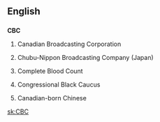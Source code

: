 ==English==

==={{initialism}}===
'''CBC'''

# {{Canada}} Canadian Broadcasting Corporation
# Chubu-Nippon Broadcasting Company (Japan)
# {{medical}} Complete Blood Count
# {{US}} Congressional Black Caucus
# {{slang}} Canadian-born Chinese

[[sk:CBC]]